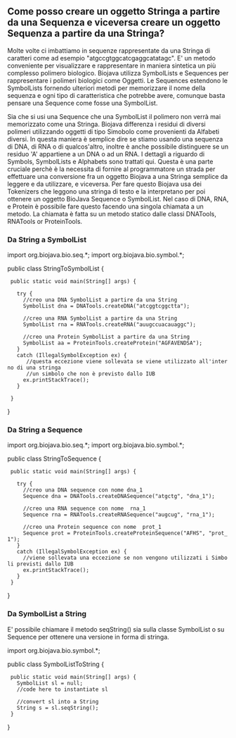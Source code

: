 == Come posso creare un oggetto Stringa a partire da una Sequenza e viceversa creare un oggetto Sequenza a partire da una Stringa? ==

Molte volte ci imbattiamo in sequenze rappresentate da una Stringa di caratteri come ad esempio "atgccgtggcatcgaggcatatagc". E' un metodo conveniente per visualizzare e rappresentare in maniera sintetica un più complesso polimero biologico. Biojava utilizza SymbolLists e Sequences per rappresentare i polimeri biologici come Oggetti. Le Sequences estendono le SymbolLists fornendo ulteriori metodi per memorizzare il nome della sequenza e ogni tipo di caratteristica che potrebbe avere, comunque basta pensare una Sequence come fosse una SymbolList. 

Sia che si usi una Sequence che una SymbolList il polimero non verrà mai memorizzato come una Stringa. Biojava differenza i residui di diversi polimeri utilizzando oggetti di tipo Simobolo come provenienti da Alfabeti diversi. In questa maniera è semplice dire se stiamo usando una sequenza di DNA, di RNA o di qualcos'altro, inoltre è anche possibile distinguere se un residuo 'A' appartiene a un DNA o ad un RNA. I dettagli a riguardo di Symbols, SymbolLists e Alphabets sono trattati qui. Questa è una parte cruciale perchè è la necessita di fornire al programmatore un strada per effettuare una conversione fra un oggetto Biojava a una Stringa semplice da leggere e da utilizzare, e viceversa. Per fare questo Biojava usa dei Tokenizers che leggono una stringa di testo e la interpretano per poi ottenere un oggetto BioJava Sequence o SymbolList. Nel caso di DNA, RNA, e Protein è possibile fare questo facendo una singola chiamata a un metodo. La chiamata è fatta su un metodo statico dalle classi DNATools, RNATools or ProteinTools.

=== Da String a SymbolList ===

<java>
import org.biojava.bio.seq.*;
import org.biojava.bio.symbol.*;

public class StringToSymbolList {
  public static void main(String[] args) {
   
    try {
      //creo una DNA SymbolList a partire da una String
      SymbolList dna = DNATools.createDNA("atcggtcggctta");

      //creo una RNA SymbolList a partire da una String
      SymbolList rna = RNATools.createRNA("auugccuacauaggc");

      //creo una Protein SymbolList a partire da una String
      SymbolList aa = ProteinTools.createProtein("AGFAVENDSA");
    }
    catch (IllegalSymbolException ex) {
       //questa eccezione viene sollevata se viene utilizzato all'interno di una stringa
       //un simbolo che non è previsto dallo IUB
      ex.printStackTrace();
    }
   
  }
}
</java>

=== Da String a Sequence === 

<java>
import org.biojava.bio.seq.*;
import org.biojava.bio.symbol.*;

public class StringToSequence {
  public static void main(String[] args) {

    try {
      //creo una DNA sequence con nome dna_1
      Sequence dna = DNATools.createDNASequence("atgctg", "dna_1");

      //creo una RNA sequence con nome  rna_1
      Sequence rna = RNATools.createRNASequence("augcug", "rna_1");

      //creo una Protein sequence con nome  prot_1
      Sequence prot = ProteinTools.createProteinSequence("AFHS", "prot_1");
    }
    catch (IllegalSymbolException ex) {
      //viene sollevata una eccezione se non vengono utilizzati i Simboli previsti dallo IUB
      ex.printStackTrace();
    }
  }
}
</java>

===Da SymbolList a String === 
E' possibile chiamare il metodo seqString() sia sulla classe SymbolList o su Sequence per ottenere una versione in forma di stringa.

<java>
import org.biojava.bio.symbol.*;

public class SymbolListToString {
  public static void main(String[] args) {
    SymbolList sl = null;
    //code here to instantiate sl
   
    //convert sl into a String
    String s = sl.seqString();
  }
}
</java>